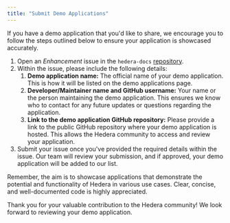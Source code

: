 ---
title: "Submit Demo Applications"
---


If you have a demo application that you'd like to share, we encourage you to follow the steps outlined below to ensure your application is showcased accurately.

1. Open an *Enhancement* issue in the `hedera-docs` [repository](https://github.com/hashgraph/hedera-docs).
2. Within the issue, please include the following details:
   1. **Demo application name:** The official name of your demo application. This is how it will be listed on the demo applications page.
   2. **Developer/Maintainer name and GitHub username:** Your name or the person maintaining the demo application. This ensures we know who to contact for any future updates or questions regarding the application.
   3. **Link to the demo application GitHub repository:** Please provide a link to the public GitHub repository where your demo application is hosted. This allows the Hedera community to access and review your application.
3. Submit your issue once you've provided the required details within the issue. Our team will review your submission, and if approved, your demo application will be added to our list.

Remember, the aim is to showcase applications that demonstrate the potential and functionality of Hedera in various use cases. Clear, concise, and well-documented code is highly appreciated.

Thank you for your valuable contribution to the Hedera community! We look forward to reviewing your demo application.
